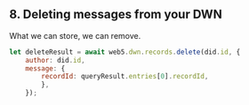 ## 8. Deleting messages from your DWN

What we can store, we can remove.

```js
let deleteResult = await web5.dwn.records.delete(did.id, {
    author: did.id,
    message: {
        recordId: queryResult.entries[0].recordId,
        },
    });
```
